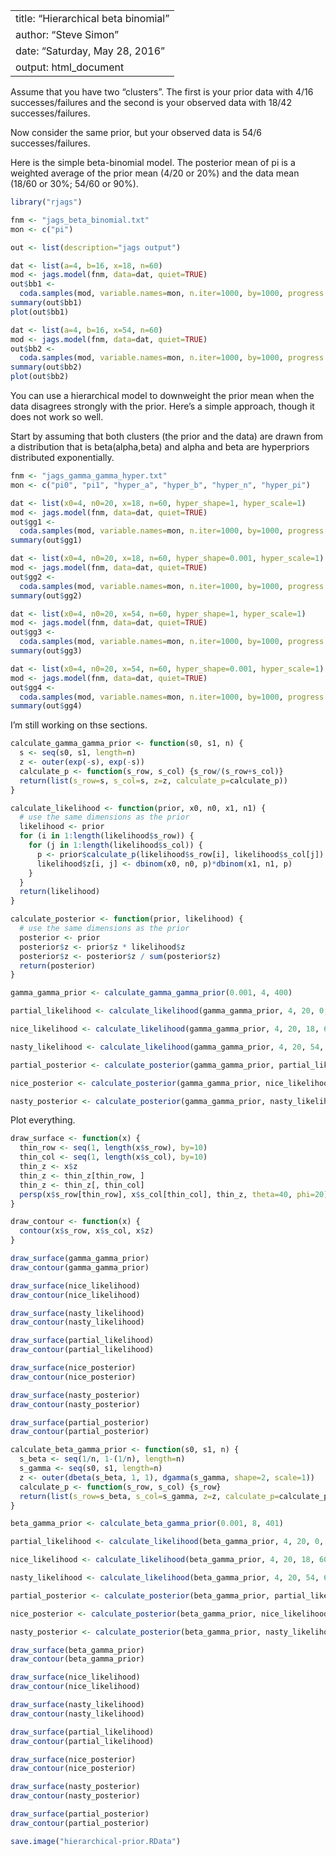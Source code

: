 ----
title: "Hierarchical beta binomial"
author: "Steve Simon"
date: "Saturday, May 28, 2016"
output: html_document
---

Assume that you have two "clusters". The first is your prior data 
with 4/16 successes/failures and the second is your observed data with
18/42 successes/failures.

Now consider the same prior, but your observed data is 54/6 successes/failures.

Here is the simple beta-binomial model. The posterior mean of pi is a weighted average of the prior
mean (4/20 or 20%) and the data mean (18/60 or 30%; 54/60 or 90%).

```r

library("rjags")

fnm <- "jags_beta_binomial.txt"
mon <- c("pi")

out <- list(description="jags output")

dat <- list(a=4, b=16, x=18, n=60)
mod <- jags.model(fnm, data=dat, quiet=TRUE)
out$bb1 <- 
  coda.samples(mod, variable.names=mon, n.iter=1000, by=1000, progress.bar=NULL)
summary(out$bb1)
plot(out$bb1)

dat <- list(a=4, b=16, x=54, n=60)
mod <- jags.model(fnm, data=dat, quiet=TRUE)
out$bb2 <-
  coda.samples(mod, variable.names=mon, n.iter=1000, by=1000, progress.bar=NULL)
summary(out$bb2)
plot(out$bb2)

```

You can use a hierarchical model to downweight the prior mean when the data disagrees
strongly with the prior. Here's a simple approach, though it does not work so well.


Start by assuming that both clusters (the prior and the data) are drawn from a distribution
that is beta(alpha,beta) and alpha and beta are hyperpriors distributed exponentially.

```r

fnm <- "jags_gamma_gamma_hyper.txt"
mon <- c("pi0", "pi1", "hyper_a", "hyper_b", "hyper_n", "hyper_pi")

dat <- list(x0=4, n0=20, x=18, n=60, hyper_shape=1, hyper_scale=1)
mod <- jags.model(fnm, data=dat, quiet=TRUE)
out$gg1 <-
  coda.samples(mod, variable.names=mon, n.iter=1000, by=1000, progress.bar=NULL)
summary(out$gg1)

dat <- list(x0=4, n0=20, x=18, n=60, hyper_shape=0.001, hyper_scale=1)
mod <- jags.model(fnm, data=dat, quiet=TRUE)
out$gg2 <-
  coda.samples(mod, variable.names=mon, n.iter=1000, by=1000, progress.bar=NULL)
summary(out$gg2)

dat <- list(x0=4, n0=20, x=54, n=60, hyper_shape=1, hyper_scale=1)
mod <- jags.model(fnm, data=dat, quiet=TRUE)
out$gg3 <-
  coda.samples(mod, variable.names=mon, n.iter=1000, by=1000, progress.bar=NULL)
summary(out$gg3)

dat <- list(x0=4, n0=20, x=54, n=60, hyper_shape=0.001, hyper_scale=1)
mod <- jags.model(fnm, data=dat, quiet=TRUE)
out$gg4 <-
  coda.samples(mod, variable.names=mon, n.iter=1000, by=1000, progress.bar=NULL)
summary(out$gg4)
```


I'm still working on thse sections.

```r

calculate_gamma_gamma_prior <- function(s0, s1, n) {
  s <- seq(s0, s1, length=n)
  z <- outer(exp(-s), exp(-s))
  calculate_p <- function(s_row, s_col) {s_row/(s_row+s_col)}
  return(list(s_row=s, s_col=s, z=z, calculate_p=calculate_p))
}

calculate_likelihood <- function(prior, x0, n0, x1, n1) {
  # use the same dimensions as the prior
  likelihood <- prior
  for (i in 1:length(likelihood$s_row)) {
    for (j in 1:length(likelihood$s_col)) {
      p <- prior$calculate_p(likelihood$s_row[i], likelihood$s_col[j])
      likelihood$z[i, j] <- dbinom(x0, n0, p)*dbinom(x1, n1, p)
    }
  }
  return(likelihood)
}

calculate_posterior <- function(prior, likelihood) {
  # use the same dimensions as the prior
  posterior <- prior
  posterior$z <- prior$z * likelihood$z
  posterior$z <- posterior$z / sum(posterior$z)
  return(posterior)
}

gamma_gamma_prior <- calculate_gamma_gamma_prior(0.001, 4, 400)

partial_likelihood <- calculate_likelihood(gamma_gamma_prior, 4, 20, 0, 0)

nice_likelihood <- calculate_likelihood(gamma_gamma_prior, 4, 20, 18, 60)

nasty_likelihood <- calculate_likelihood(gamma_gamma_prior, 4, 20, 54, 60)

partial_posterior <- calculate_posterior(gamma_gamma_prior, partial_likelihood)

nice_posterior <- calculate_posterior(gamma_gamma_prior, nice_likelihood)

nasty_posterior <- calculate_posterior(gamma_gamma_prior, nasty_likelihood)

```

Plot everything.

```r

draw_surface <- function(x) {
  thin_row <- seq(1, length(x$s_row), by=10)
  thin_col <- seq(1, length(x$s_col), by=10)
  thin_z <- x$z
  thin_z <- thin_z[thin_row, ]
  thin_z <- thin_z[, thin_col]
  persp(x$s_row[thin_row], x$s_col[thin_col], thin_z, theta=40, phi=20)
}

draw_contour <- function(x) {
  contour(x$s_row, x$s_col, x$z)
}

draw_surface(gamma_gamma_prior)
draw_contour(gamma_gamma_prior)

draw_surface(nice_likelihood)
draw_contour(nice_likelihood)

draw_surface(nasty_likelihood)
draw_contour(nasty_likelihood)

draw_surface(partial_likelihood)
draw_contour(partial_likelihood)

draw_surface(nice_posterior)
draw_contour(nice_posterior)

draw_surface(nasty_posterior)
draw_contour(nasty_posterior)

draw_surface(partial_posterior)
draw_contour(partial_posterior)
```

```r

calculate_beta_gamma_prior <- function(s0, s1, n) {
  s_beta <- seq(1/n, 1-(1/n), length=n)
  s_gamma <- seq(s0, s1, length=n)
  z <- outer(dbeta(s_beta, 1, 1), dgamma(s_gamma, shape=2, scale=1))
  calculate_p <- function(s_row, s_col) {s_row}
  return(list(s_row=s_beta, s_col=s_gamma, z=z, calculate_p=calculate_p))
}

beta_gamma_prior <- calculate_beta_gamma_prior(0.001, 8, 401)

partial_likelihood <- calculate_likelihood(beta_gamma_prior, 4, 20, 0, 0)

nice_likelihood <- calculate_likelihood(beta_gamma_prior, 4, 20, 18, 60)

nasty_likelihood <- calculate_likelihood(beta_gamma_prior, 4, 20, 54, 60)

partial_posterior <- calculate_posterior(beta_gamma_prior, partial_likelihood)

nice_posterior <- calculate_posterior(beta_gamma_prior, nice_likelihood)

nasty_posterior <- calculate_posterior(beta_gamma_prior, nasty_likelihood)

```

```r

draw_surface(beta_gamma_prior)
draw_contour(beta_gamma_prior)

draw_surface(nice_likelihood)
draw_contour(nice_likelihood)

draw_surface(nasty_likelihood)
draw_contour(nasty_likelihood)

draw_surface(partial_likelihood)
draw_contour(partial_likelihood)

draw_surface(nice_posterior)
draw_contour(nice_posterior)

draw_surface(nasty_posterior)
draw_contour(nasty_posterior)

draw_surface(partial_posterior)
draw_contour(partial_posterior)
```

```r
save.image("hierarchical-prior.RData")
```
